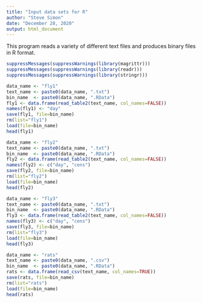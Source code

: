 ```yaml
---
title: "Input data sets for R"
author: "Steve Simon"
date: "December 28, 2020"
output: html_document
---
```


This program reads a variety of different text files and produces binary files in R format.

```r
suppressMessages(suppressWarnings(library(magrittr)))
suppressMessages(suppressWarnings(library(readr)))
suppressMessages(suppressWarnings(library(stringr)))
```

```r
data_name <- "fly1"
text_name <- paste0(data_name, ".txt")
bin_name  <- paste0(data_name, ".RData")
fly1 <- data.frame(read_table2(text_name, col_names=FALSE))
names(fly1) <- "day"
save(fly1, file=bin_name)
rm(list="fly1")
load(file=bin_name)
head(fly1)
```

```r
data_name <- "fly2"
text_name <- paste0(data_name, ".txt")
bin_name  <- paste0(data_name, ".RData")
fly2 <- data.frame(read_table2(text_name, col_names=FALSE))
names(fly2) <- c("day", "cens")
save(fly2, file=bin_name)
rm(list="fly2")
load(file=bin_name)
head(fly2)
```

```r
data_name <- "fly3"
text_name <- paste0(data_name, ".txt")
bin_name  <- paste0(data_name, ".RData")
fly3 <- data.frame(read_table2(text_name, col_names=FALSE))
names(fly3) <- c("day", "cens")
save(fly3, file=bin_name)
rm(list="fly3")
load(file=bin_name)
head(fly3)
```

```r
data_name <- "rats"
text_name <- paste0(data_name, ".csv")
bin_name  <- paste0(data_name, ".RData")
rats <- data.frame(read_csv(text_name, col_names=TRUE))
save(rats, file=bin_name)
rm(list="rats")
load(file=bin_name)
head(rats)
```
